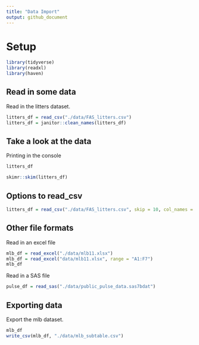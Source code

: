 ```yaml
---
title: "Data Import"
output: github_document
---
```


# Setup

```r
library(tidyverse)
library(readxl)
library(haven)
```

## Read in some data

Read in the litters dataset.
```r
litters_df = read_csv("./data/FAS_litters.csv")
litters_df = janitor::clean_names(litters_df)
```

## Take a look at the data

Printing in the console

```r
litters_df
```

```r
skimr::skim(litters_df)
```

## Options to read_csv
```r
litters_df = read_csv("./data/FAS_litters.csv", skip = 10, col_names = FALSE)
```

## Other file formats

Read in an excel file

```r
mlb_df = read_excel("./data/mlb11.xlsx")
mlb_df = read_excel("data/mlb11.xlsx", range = "A1:F7")
mlb_df
```

Read in a SAS file
```r
pulse_df = read_sas("./data/public_pulse_data.sas7bdat")
```

## Exporting data

Export the mlb dataset.

```r
mlb_df
write_csv(mlb_df, "./data/mlb_subtable.csv")
```


